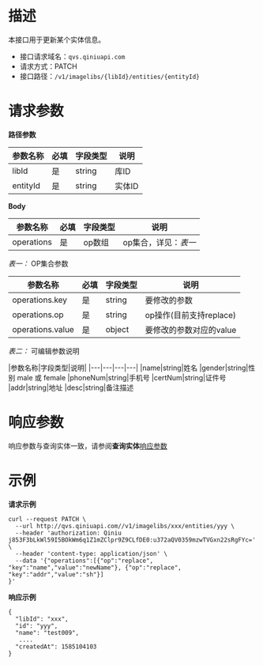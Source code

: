 # **描述**
本接口用于更新某个实体信息。

* 接口请求域名：`qvs.qiniuapi.com`
* 请求方式：PATCH
* 接口路径：`/v1/imagelibs/{libId}/entities/{entityId}`

# **请求参数**
**路径参数**

|参数名称|必填|字段类型|说明|
|---|---|---|---|
|libId|是|string|库ID|
|entityId|是|string|实体ID|

**Body**

|参数名称|必填|字段类型|说明|
|---|---|---|---|
|operations|是|op数组|op集合，详见：*表一*

*表一：* OP集合参数

|参数名称|必填|字段类型|说明|
|---|---|---|---|
|operations.key|是|string|要修改的参数
|operations.op|是|string|op操作(目前支持replace)
|operations.value|是|object|要修改的参数对应的value

*表二：* 可编辑参数说明

|参数名称|字段类型|说明|
|---|---|---|---|
|name|string|姓名
|gender|string|性别 male 或 female
|phoneNum|string|手机号
|certNum|string|证件号
|addr|string|地址
|desc|string|备注描述

# **响应参数**
响应参数与查询实体一致，请参阅**查询实体**[响应参数](https://developer.qiniu.io/qvs/api/12180/query-entity)
# **示例**

**请求示例**

```
curl --request PATCH \
  --url http://qvs.qiniuapi.com//v1/imagelibs/xxx/entities/yyy \
  --header 'authorization: Qiniu j853F3bLkWl59I5BOkWm6q1Z1mZClpr9Z9CLfDE0:u372aQV0359mzwTVGxn22sRgFYc=' \
  --header 'content-type: application/json' \
  --data '{"operations":[{"op":"replace", "key":"name","value":"newName"}, {"op":"replace", "key":"addr","value":"sh"}]
}'
```

**响应示例**

```
{
  "libId": "xxx",
  "id": "yyy",
  "name": "test009",
   ....
  "createdAt": 1585104103
}
```